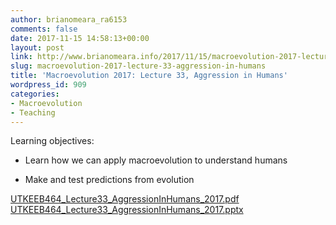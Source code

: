 ```yaml
---
author: brianomeara_ra6153
comments: false
date: 2017-11-15 14:58:13+00:00
layout: post
link: http://www.brianomeara.info/2017/11/15/macroevolution-2017-lecture-33-aggression-in-humans/
slug: macroevolution-2017-lecture-33-aggression-in-humans
title: 'Macroevolution 2017: Lecture 33, Aggression in Humans'
wordpress_id: 909
categories:
- Macroevolution
- Teaching
---
```


Learning objectives:



    
  * Learn how we can apply macroevolution to understand humans

    
  * Make and test predictions from evolution



[UTKEEB464_Lecture33_AggressionInHumans_2017.pdf](http://brianomeara.info/wordpress_beta/wp-content/uploads/2017/11/UTKEEB464_Lecture33_AggressionInHumans_2017.pdf) [UTKEEB464_Lecture33_AggressionInHumans_2017.pptx](http://www.brianomeara.info/wp-content/uploads/2017/11/UTKEEB464_Lecture33_AggressionInHumans_2017-1.pptx)
